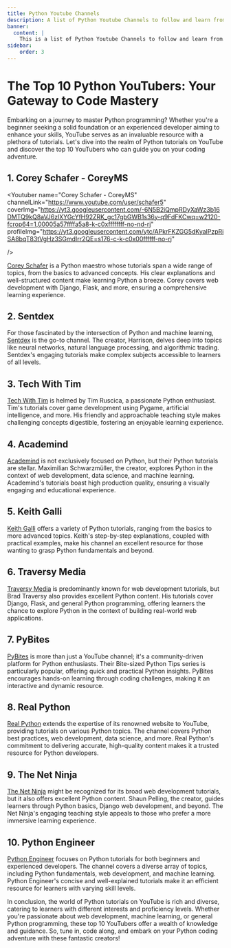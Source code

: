 ```yaml
---
title: Python Youtube Channels
description: A list of Python Youtube Channels to follow and learn from. Be sure to subscribe to them. Top 10 Python Youtube Channels. Learn Python from Youtube.
banner:
  content: |
    This is a list of Python Youtube Channels to follow and learn from. Be sure to subscribe to them. Top 10 Python Youtube Channels. We don't mean to rank them, but we have to put them in some order and mean to offend no one. If there are any channels that you think should be on this list, please let us know.
sidebar:
    order: 3
---
```


# The Top 10 Python YouTubers: Your Gateway to Code Mastery

Embarking on a journey to master Python programming? Whether you're a beginner seeking a solid foundation or an experienced developer aiming to enhance your skills, YouTube serves as an invaluable resource with a plethora of tutorials. Let's dive into the realm of Python tutorials on YouTube and discover the top 10 YouTubers who can guide you on your coding adventure.

## 1. **Corey Schafer - CoreyMS**
<Youtuber 
name="Corey Schafer - CoreyMS" 
channelLink="https://www.youtube.com/user/schafer5"
coverImg="https://yt3.googleusercontent.com/-6N5B2iQmpRDyXaWz3b16DMTQ9kQ8aVJ6zlXYGcYfH92ZRK_gc17gbGWB1s36y-q9FdFKCwq=w2120-fcrop64=1,00005a57ffffa5a8-k-c0xffffffff-no-nd-rj"
profileImg="https://yt3.googleusercontent.com/ytc/APkrFKZGG5dKyalPzpRiSA8bqT83tVgHz3SGmdIrr2QE=s176-c-k-c0x00ffffff-no-rj"

/>

[Corey Schafer](https://www.youtube.com/user/schafer5) is a Python maestro whose tutorials span a wide range of topics, from the basics to advanced concepts. His clear explanations and well-structured content make learning Python a breeze. Corey covers web development with Django, Flask, and more, ensuring a comprehensive learning experience.

## 2. **Sentdex**

<Youtuber
name="Sentdex"
channelLink="https://www.youtube.com/user/sentdex"
coverImg="https://yt3.googleusercontent.com/AdsQ7Y_LmNBm5e_hTmyOT9bu562Dy2ZWE9M7dAomKAplyJZ1n8F1fFH_puhtnI2xnGcBcdeL=w2120-fcrop64=1,00005a57ffffa5a8-k-c0xffffffff-no-nd-rj"
profileImg="https://yt3.googleusercontent.com/ytc/APkrFKYJuM9JCGWxOqFPrxRH09LZQHekpZ5z43oJ7sWepA=s176-c-k-c0x00ffffff-no-rj"
/>

For those fascinated by the intersection of Python and machine learning, [Sentdex](https://www.youtube.com/user/sentdex) is the go-to channel. The creator, Harrison, delves deep into topics like neural networks, natural language processing, and algorithmic trading. Sentdex's engaging tutorials make complex subjects accessible to learners of all levels.

## 3. **Tech With Tim**

<Youtuber
name="Tech With Tim"
channelLink="https://www.youtube.com/channel/UC4JX40jDee_tINbkjycV4Sg"
coverImg="https://yt3.googleusercontent.com/09_PNnIaqzx6swUSo17evZg99ST-lHD8Y-FL6ODH2zKY9uaje-E52_d7SHehOkxYg65Re0Pmag=w2120-fcrop64=1,00005a57ffffa5a8-k-c0xffffffff-no-nd-rj"
profileImg="https://yt3.googleusercontent.com/ytc/APkrFKYHht64W4oJH1AaeZH7o5CBS2B2xLMTDrPyaN0TiA=s176-c-k-c0x00ffffff-no-rj"
/>

[Tech With Tim](https://www.youtube.com/channel/UC4JX40jDee_tINbkjycV4Sg) is helmed by Tim Ruscica, a passionate Python enthusiast. Tim's tutorials cover game development using Pygame, artificial intelligence, and more. His friendly and approachable teaching style makes challenging concepts digestible, fostering an enjoyable learning experience.

## 4. **Academind**

<Youtuber
name="Academind"
channelLink="https://www.youtube.com/c/Academind"
coverImg="https://yt3.googleusercontent.com/j6vprjTgjWFBukddRjLZjf4Dz7aVMkNMwhdUTNYoCuYrRePBJZmOK53S7cd47IfwRtBylKs-=w2120-fcrop64=1,00005a57ffffa5a8-k-c0xffffffff-no-nd-rj"
profileImg="https://yt3.googleusercontent.com/z8m8Nc31z3PdVqbMPzS_MEApQKgXjP6faDEto0lIPXy9S50QSSMtCYHZ5V-opH73q9BAjxpb_g=s176-c-k-c0x00ffffff-no-rj"
/>

[Academind](https://www.youtube.com/c/Academind) is not exclusively focused on Python, but their Python tutorials are stellar. Maximilian Schwarzmüller, the creator, explores Python in the context of web development, data science, and machine learning. Academind's tutorials boast high production quality, ensuring a visually engaging and educational experience.

## 5. **Keith Galli**

<Youtuber
name="Keith Galli"
channelLink="https://www.youtube.com/c/KeithGalli"
coverImg="https://yt3.googleusercontent.com/V27xfJjsKz8SHRwulm1pzYJZVpJbVBTvIg4JdHKyuN9m6jysm2gxZvHT3DxUiik4vihTaFxx5g=w1138-fcrop64=1,00005a57ffffa5a8-k-c0xffffffff-no-nd-rj"
profileImg="https://yt3.googleusercontent.com/ytc/APkrFKYeHI7egWjgH6q9PikMUa1SLZ4xcUe0oZV-lq5GqA=s176-c-k-c0x00ffffff-no-rj"
/>

[Keith Galli](https://www.youtube.com/c/KeithGalli) offers a variety of Python tutorials, ranging from the basics to more advanced topics. Keith's step-by-step explanations, coupled with practical examples, make his channel an excellent resource for those wanting to grasp Python fundamentals and beyond.

## 6. **Traversy Media**

[Traversy Media](https://www.youtube.com/user/TechGuyWeb) is predominantly known for web development tutorials, but Brad Traversy also provides excellent Python content. His tutorials cover Django, Flask, and general Python programming, offering learners the chance to explore Python in the context of building real-world web applications.

## 7. **PyBites**

[PyBites](https://www.youtube.com/user/pybites) is more than just a YouTube channel; it's a community-driven platform for Python enthusiasts. Their Bite-sized Python Tips series is particularly popular, offering quick and practical Python insights. PyBites encourages hands-on learning through coding challenges, making it an interactive and dynamic resource.

## 8. **Real Python**

[Real Python](https://www.youtube.com/c/realpython) extends the expertise of its renowned website to YouTube, providing tutorials on various Python topics. The channel covers Python best practices, web development, data science, and more. Real Python's commitment to delivering accurate, high-quality content makes it a trusted resource for Python developers.

## 9. **The Net Ninja**

[The Net Ninja](https://www.youtube.com/c/TheNetNinja) might be recognized for its broad web development tutorials, but it also offers excellent Python content. Shaun Pelling, the creator, guides learners through Python basics, Django web development, and beyond. The Net Ninja's engaging teaching style appeals to those who prefer a more immersive learning experience.

## 10. **Python Engineer**

[Python Engineer](https://www.youtube.com/c/PythonEngineer) focuses on Python tutorials for both beginners and experienced developers. The channel covers a diverse array of topics, including Python fundamentals, web development, and machine learning. Python Engineer's concise and well-explained tutorials make it an efficient resource for learners with varying skill levels.

In conclusion, the world of Python tutorials on YouTube is rich and diverse, catering to learners with different interests and proficiency levels. Whether you're passionate about web development, machine learning, or general Python programming, these top 10 YouTubers offer a wealth of knowledge and guidance. So, tune in, code along, and embark on your Python coding adventure with these fantastic creators!